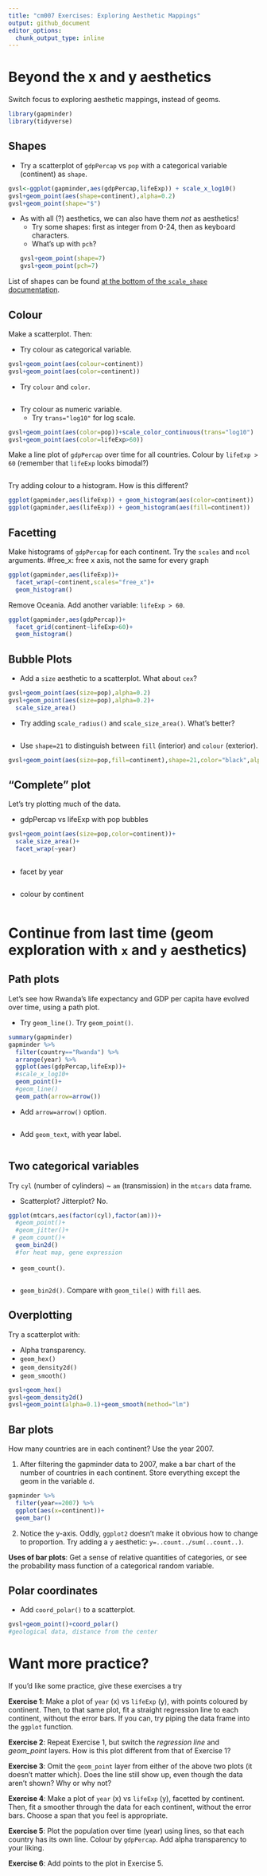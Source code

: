 ```yaml
---
title: "cm007 Exercises: Exploring Aesthetic Mappings"
output: github_document
editor_options: 
  chunk_output_type: inline
---
```




# Beyond the x and y aesthetics

Switch focus to exploring aesthetic mappings, instead of geoms. 
```r
library(gapminder)
library(tidyverse)
```


## Shapes

- Try a scatterplot of `gdpPercap` vs `pop` with a categorical variable (continent) as `shape`.
```r
gvsl<-ggplot(gapminder,aes(gdpPercap,lifeExp)) + scale_x_log10()
gvsl+geom_point(aes(shape=continent),alpha=0.2)
gvsl+geom_point(shape="$")
```

- As with all (?) aesthetics, we can also have them _not_ as aesthetics!
    - Try some shapes: first as integer from 0-24, then as keyboard characters.
    - What's up with `pch`?
```r
gvsl+geom_point(shape=7)
gvsl+geom_point(pch=7)
```

List of shapes can be found [at the bottom of the `scale_shape` documentation](https://ggplot2.tidyverse.org/reference/scale_shape.html).

## Colour

Make a scatterplot. Then:

- Try colour as categorical variable.
```r
gvsl+geom_point(aes(colour=continent))
gvsl+geom_point(aes(color=continent))
```

- Try `colour` and `color`. 
```r

```

- Try colour as numeric variable.
    - Try `trans="log10"` for log scale.

```r
gvsl+geom_point(aes(color=pop))+scale_color_continuous(trans="log10")
gvsl+geom_point(aes(color=lifeExp>60))
```

Make a line plot of `gdpPercap` over time for all countries. Colour by `lifeExp > 60` (remember that `lifeExp` looks bimodal?)

```r

```

Try adding colour to a histogram. How is this different?
```r
ggplot(gapminder,aes(lifeExp)) + geom_histogram(aes(color=continent))
ggplot(gapminder,aes(lifeExp)) + geom_histogram(aes(fill=continent))
```


## Facetting

Make histograms of `gdpPercap` for each continent. Try the `scales` and `ncol` arguments. 
#free_x: free x axis, not the same for every graph
```r
ggplot(gapminder,aes(lifeExp))+
  facet_wrap(~continent,scales="free_x")+
  geom_histogram()
```


Remove Oceania. Add another variable: `lifeExp > 60`. 
```r
ggplot(gapminder,aes(gdpPercap))+
  facet_grid(continent~lifeExp>60)+
  geom_histogram()
```


## Bubble Plots

- Add a `size` aesthetic to a scatterplot. What about `cex`?
```r
gvsl+geom_point(aes(size=pop),alpha=0.2)
gvsl+geom_point(aes(size=pop),alpha=0.2)+
  scale_size_area()
```

- Try adding `scale_radius()` and `scale_size_area()`. What's better?
```r

```

- Use `shape=21` to distinguish between `fill` (interior) and `colour` (exterior).
```r
gvsl+geom_point(aes(size=pop,fill=continent),shape=21,color="black",alpha=0.2)
```


## "Complete" plot

Let's try plotting much of the data.

- gdpPercap vs lifeExp with pop bubbles
```r
gvsl+geom_point(aes(size=pop,color=continent))+
  scale_size_area()+
  facet_wrap(~year)
  
```

- facet by year
```r

```

- colour by continent
```r

```



# Continue from last time (geom exploration with `x` and `y` aesthetics)

## Path plots

Let's see how Rwanda's life expectancy and GDP per capita have evolved over time, using a path plot.

- Try `geom_line()`. Try `geom_point()`.
```r
summary(gapminder)
gapminder %>% 
  filter(country=="Rwanda") %>% 
  arrange(year) %>% 
  ggplot(aes(gdpPercap,lifeExp))+
  #scale_x_log10+
  geom_point()+
  #geom_line()
  geom_path(arrow=arrow())


```

- Add `arrow=arrow()` option.
```r

```

- Add `geom_text`, with year label. 
```r

```


## Two categorical variables

Try `cyl` (number of cylinders) ~ `am` (transmission) in the `mtcars` data frame.

- Scatterplot? Jitterplot? No.
```r
ggplot(mtcars,aes(factor(cyl),factor(am)))+
  #geom_point()+
  #geom_jitter()+
 # geom_count()+
  geom_bin2d()
  #for heat map, gene expression
```

- `geom_count()`.
```r

```

- `geom_bin2d()`. Compare with `geom_tile()` with `fill` aes.

## Overplotting

Try a scatterplot with:

- Alpha transparency.
- `geom_hex()`
- `geom_density2d()`
- `geom_smooth()`
```r
gvsl+geom_hex()
gvsl+geom_density2d()
gvsl+geom_point(alpha=0.1)+geom_smooth(method="lm")
```


## Bar plots

How many countries are in each continent? Use the year 2007.

1. After filtering the gapminder data to 2007, make a bar chart of the number of countries in each continent. Store everything except the geom in the variable `d`.

```r
gapminder %>% 
  filter(year==2007) %>% 
  ggplot(aes(x=continent))+
  geom_bar()
```


2. Notice the y-axis. Oddly, `ggplot2` doesn't make it obvious how to change to proportion. Try adding a `y` aesthetic: `y=..count../sum(..count..)`.



__Uses of bar plots__: Get a sense of relative quantities of categories, or see the probability mass function of a categorical random variable.



## Polar coordinates

- Add `coord_polar()` to a scatterplot.
```r
gvsl+geom_point()+coord_polar()
#geological data, distance from the center
```


# Want more practice?

If you'd like some practice, give these exercises a try

__Exercise 1__: Make a plot of `year` (x) vs `lifeExp` (y), with points coloured by continent. Then, to that same plot, fit a straight regression line to each continent, without the error bars. If you can, try piping the data frame into the `ggplot` function.

__Exercise 2__: Repeat Exercise 1, but switch the _regression line_ and _geom\_point_ layers. How is this plot different from that of Exercise 1?

__Exercise 3__: Omit the `geom_point` layer from either of the above two plots (it doesn't matter which). Does the line still show up, even though the data aren't shown? Why or why not?

__Exercise 4__: Make a plot of `year` (x) vs `lifeExp` (y), facetted by continent. Then, fit a smoother through the data for each continent, without the error bars. Choose a span that you feel is appropriate.

__Exercise 5__: Plot the population over time (year) using lines, so that each country has its own line. Colour by `gdpPercap`. Add alpha transparency to your liking. 

__Exercise 6__: Add points to the plot in Exercise 5.